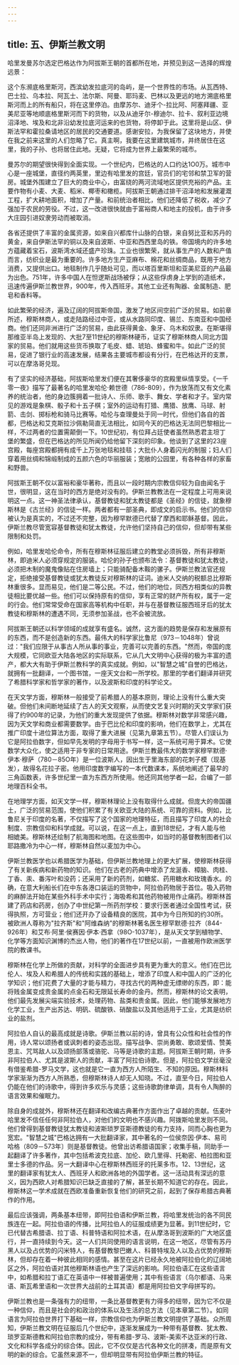 ```yaml
---
---
---
```

title: 五、伊斯兰教文明
---



哈里发曼苏尔选定巴格达作为阿拔斯王朝的首都所在地，并预见到这一选择的辉煌远景：

这个东濒底格里斯河，西滨幼发拉底河的岛屿，是一个世界性的市场。从瓦西特、巴士拉、乌本拉、阿瓦士、法尔斯、阿曼、耶玛麦、巴林以及更远的地方溯底格里斯河而上的所有船只，将在这里停泊。由摩苏尔、迪牙个-拉比阿、阿塞拜疆、亚美尼亚等地顺底格里斯河而下的货物，以及从迪牙尔-穆迪尔、拉卡、叙利亚边境沼泽地、埃及和北非沿幼发拉底河运来的也货物，将停卸于此。这里将是山区、伊斯法罕和霍拉桑请地区的居民的交通要道。感谢安拉，为我保留了这块地方，并使在我之前来这里的人们忽略了它。真主啊，我要在这里建筑城市，并终居住在这里，我的子孙、也将居住此地。无疑，它将成为世界上最繁荣的城市。

曼苏尔的期望很快得到全面实现。一个世纪内，巴格达的人口约达1O0万。城市中心是一座城堡，直径约两英里，里边有哈里发的宫廷，官员们的宅邻和禁卫军的营房。城堡外围建立了巨大的商业中心，由富绕的两河流域地区提供充裕的产品。主要作物有小麦、大麦、稻米、椰枣和橄榄。阿拔斯王朝通过排干沼泽地和发展灌溉工程，扩大耕地面积，增加了产量。和前统治者相比，他们还降低了税收，减少了强加于农民的劳役。不过，这一改进很快就由于富裕商人和地主的投机，由于许多大庄园引进奴隶劳动而被取消。

各省还提供了丰富的金属资源，如来自兴都库什山脉的白银，来自努比亚和苏丹的黄金，来自伊斯法罕的铜以及来自波斯、中亚和西西里岛的铁。帝国境内的许多地方蕴藏着宝石，波斯湾水域还盛产珍珠。工业也很繁荣，就从事生产的人数和产值而言，纺织业是最为重要的。许多地方生产亚麻布、棉花和丝绸商品，既用于地方消费，又提供出口。地毯制作几乎随处可见，而以塔百里斯坦和亚美尼亚的产品最为出色。751年，许多中国人在怛逻斯战场被俘；从这些俘虏身上学到的造纸术，迅速传遍伊斯兰教世界，900年，传入西班牙。其他工业还有陶器、金属制造、肥皂和香料等。

如此繁荣的经济，遍及辽阔的阿拔斯帝国，激发了地区间空前广泛的贸易。如前章所述，穆斯林商人，或走陆路经过中亚，或从水路同印度、锡兰、东南亚和中国经商。他们还同非洲进行广泛的贸易，由此获得黄金、象牙、乌木和奴隶。在斯堪得那维亚半岛上发现的、大批7至11世纪的穆斯林硬币，证实了穆斯林商人同北方国家的贸易。他们就用这些货币换取了毛皮、蜡、琥珀、蜂蜜和牛。如此广泛的贸易，促进了银行业的高速发展，结果各主要城市都设有分行，在巴格达开的支票，可以在摩洛哥兑现。

有了坚实的经济基础，阿拔斯哈里发们便在其奢侈豪华的宫殿里纵情享受。《一千零一夜》描写了最著名的哈里发哈伦·赖世德（786-809），作为放荡而又有文化素养的统治者，他的身边簇拥着一批诗人、乐师、歌手、舞女、学者和才子。室内常见的游戏是象棋、骰子和十五子棋；室外的运动有打猎、鹰猎、放鹰、马球、射箭、击剑、掷标枪和骑马比赛等。哈伦与查理曼处于同一时代，但他们各自的首都，巴格达和艾克斯拉沙佩勒简直无法相比，如同今天的巴格达无法同巴黎相比一样，不过两者的位置需颠倒一下。10世纪初，有位拜占廷使者虽然熟悉君主坦丁堡的繁盛，但在巴格达的所见所闻仍给他留下深刻的印象。他谈到了这里的23座宫殿，每座宫殿都拥有成千上万张地毯和挂毯；大批仆人身着闪光的制服；妇人们穿着用丝绸和锦缎制成的五颜六色的华丽服装；宽敞的公园里，有各种各样的家畜和野兽。

阿拔斯王朝不仅以富裕和豪华著称，而且以一段时期内宗教信仰较为自由闻名于世，很明显，这在当时的西方是绝对没有的。伊斯兰教教法在一定程度上可用来说明这一点。这一神圣法律承认，基督教徒和犹太教徒都是《圣经》的信徒，就象穆斯林是《古兰经》的信徒一样。两者都有一部圣典，即成文的启示书。他们的信仰被认为是真实的，不过还不完整，因为穆罕默德已代替了摩西和耶稣基督。因此，伊斯兰教尽管宽容基督教徒和犹太教徒，允许他们坚持自己的信仰，但却带有某些限制和处罚。

例如，哈里发哈伦命令，所有在穆斯林征服后建立的教堂必须拆毁，所有非穆斯林，即迪米人必须穿规定的服装。哈伦的孙子也颁布法令：基督教徒和犹太教徒，必须把木制的魔鬼像贴在住房墙上；只能骑配备木鞍的骡子。伊斯兰教法官还规定，拒绝接受基督教徒或犹太教徒反对穆斯林的证词。迪米人交纳的税额总比穆斯林重很多。显而易见，他们是二等公民。不过，他们的地位，同西方相类似的异教徒相比要优越一些。他们可以保持原有的信仰，享有正常的财产所有权，属于一定的行会。他们常常受命在国家高等机构中任职，并与在基督教征服西班牙后的犹太教徒和穆斯林的遭遇不同，无须参加圣战，也不会被流放。

阿拔斯王朝还以科学领域的成就享有盛名。诚然，这方面的趋势是保存和发展原有的东西，而不是创造新的东西。最伟大的科学家比鲁尼（973－1048年）曾说过："我们应限于从事古人所从事的事业，完善可以完善的东西。"然而，帝国的庞大规模，它同欧亚大陆各地区的实际联系，它从几大文明中心获得的极为丰富的遗产，都大大有助于伊斯兰教科学的真实成就。例如，以"智慧之城"自誉的巴格达，就拥有一批翻译，一个图书馆，一座天文台和一所学校。那里的学者们翻译并研究了希腊科学家和哲学家的著作，以及波斯和印度的科学论文。

在天文学方面，穆斯林一般接受了前希腊人的基本原则，理论上没有什么重大突破。但他们未间断地延续了古人的天文观察，从而使文艺复兴时期的天文学家们获得了约900年的记录，为他们的重大发现提供了依据。穆斯林对数学非常感兴趣，因为天文学和商业都需要数学。由于巴比伦和印度的影响，他们在数学上，尤其在推广印度十进位算法方面，取得了重大进展（见第九章第五节）。尽管人们误认为它是阿拉伯数字，但如早先发明的字母用于书写一样，这一系统可用于算术。它使数学大众化，使之适用于非专家的日常用途。伊斯兰教最伟大的数学家穆罕默德·伊本·穆萨（780－85O年）是一位波斯人，因出生于里海东部的花刺子模（现基发），故得名花拉子密。他用印度数字编写的一本代数课本，系统地阐述了最早的三角函数表，许多世纪里一直为东西方所使用。他还同其他学者一起，合编了一部地理百科全书。

在地理学方面，如天文学一样，穆斯林理论上没有取得什么成就。但庞大的帝国疆土，广泛的贸易范围，使他们积累了有关欧亚大陆的系统、可靠的资料。例如，比鲁尼关于印度的名著，不仅描写了这个国家的地理特征，而且描写了印度人的社会制度、宗教信仰和科学成就。可以说，在这一点上，直到18世纪，才有人能与他相媲美。穆斯林还绘制了航海图和地图。在这些图中，如当时的基督教制图者们以耶路撒冷为中心一样，穆斯林自然以麦加为中心。

伊斯兰教医学也以希腊医学为基础，但伊斯兰教地理上的更大扩展，使穆斯林获得了有关新疾病和新药物的知识。他们在古老的药典中增添了龙涎香、樟脑、肉桂、丁香、汞、番泻叶和没药；还采用了新的药剂，如糖浆、药用糖水和玫瑰香水。的确，在意大利船长们在中东各港口装运的货物中，阿拉伯药物居于首位。吸入药物的麻醉法开始在某些外科手术中实行；海吸希和其他药物被用作止痛药。穆斯林首建了药店和药房，创办了中世纪第一所药剂学校：要求行医者通过全国性考试，获得执照，方可营业；他们还开办了设备精良的医院，其中为今日所知的约30所。被欧洲人尊称为"拉齐斯"和"阿维森纳"的穆斯林著名医生穆罕默德·拉齐（844-926年）和艾布·阿里·侯赛因·伊本·西拿（98O-1037年），是从天文学到植物学、化学等方面知识渊博的杰出人物，他们的著作在17世纪以前，一直被用作欧洲医学院的教课书。

穆斯林在化学上所做的贡献，对科学的全面进步具有更为重大的意义。他们在巴比伦人、埃及人和希腊人的传统和实践的基础上，增添了印度人和中国人的广泛的化学知识；他们花费了大量的才能与精力，寻找古代的两种虚无缥缈的东西，即：能将贱金属变成贵金属的点金石和无限延长寿命的金丹。然而，穆斯林的论文表明，他们最先发展尖端实验技术，处理药物、盐类和贵金属。因此，他们能够发展地方化学工业，生产出苏达、明矾、硫酸铁、硝酸盐以及其他适用于工业，尤其是纺织业的盐剂。

阿拉伯人自认的最高成就是诗歌。伊斯兰教以前的诗，曾具有公众性和社会性的作用，诗人常以颂扬者或讽刺者的姿态出现。描写战争、崇尚勇敢、歌颂爱情、赞美恩主、咒骂敌人以及颂扬部落或骆驼、马等是诗歌的主题。阿拔斯王朝时期，许多非阿拉伯人、尤其是波斯人的贡献，丰富了阿拉伯诗歌。但是，阿拉伯文学丝毫没有借鉴希腊-罗马文学，这也就是它一直为西方人所陌生、不知的原因。穆斯林科学家渐渐为西方人所熟悉，但穆斯林诗人却无人知晓。不过，直至今日，阿拉伯人仍能在他们的诗歌中，得到许多欢乐与灵感；这些诗歌韵律单调，具有令人陶醉的语言效果和催眠力。

除自身的成就外，穆斯林还在翻译和改编古典著作方面作出了卓越的贡献。伍麦叶哈里发不信任任何非阿拉伯人，对他们的文明也不感兴趣。阿拨斯哈里发则不同。他们曾得到基督教徒犹太教徒和波斯琐罗亚斯德教徒的有力支持，同而心胸也更为宽宏。"智慧之城"巴格达拥有一大批翻译家，其中著名的一位侯奈因·伊本、易司哈格（809－573年〕则是基督教徒。他曾出访希腊语国家；收集手稿，同助手一起翻译了许多著作，其中包括希波克拉底、加伦、欧几里得、托勒密、柏拉图和亚里士多德的作品。另一大翻译中心在穆斯林西班牙的托莱多市。12、13世纪，这里的翻译家有犹太人、西班牙人和欧洲各地的外国学者。这一活动具有深远的意义，因为西欧人对希腊知识已缺乏直接的了解，甚至长期不知道它的存在。因此，穆斯林这一学术成就在西欧准备重新恢复他们的研究之前，起到了保存希腊古典著作的作用。

最后应该强调，两条基本纽带，即阿拉伯语和伊斯兰教，将哈里发统治的各不同民族连在一起。阿拉伯语的传播，比阿拉伯人的征服成绩更为显著。到11世纪时，它已代替古希腊语、拉丁语、科普特语和阿拉术语，在从摩洛哥到波斯的广大地区盛行，并一直持续到今天。这一人们共同使用的语言说明，在这一地区，尽管有苏丹黑人以及占优势的闪米特人，有基督教黎巴嫩人、科普特埃及人以及占优势的穆斯林，但却存在着一种彼此相同的感情。甚至在这片已经永久地被阿拉伯化的辽阔地区之外，阿拉伯语对其他穆斯林语也产生了深远的影响。阿拉伯语汇在这些语言中，如希腊和拉丁语汇在英语中一样被普遍使用；其中有些语言（乌尔都语、马来语、斯瓦希里语和一次世界大战前的土耳其语）都是用阿拉伯文字母拼写的。

伊斯兰教也是一条强有力的纽带，一条比基督教更有力得多的纽带，因为它不仅是一种信仰，而且是社会的和政治的体系以及生活的总方法（见本章第二节）。如同语言为阿拉伯世界打下基础一样，宗教信仰也为伊斯兰教文明提供了基础。众所周知，伊斯兰教文明在征服后几个世纪中，逐渐发展成为一种带有基督教、犹太教、琐罗亚斯德教和阿拉伯宗教的成分，带有希腊-罗马、波斯-美索不达亚米的行政、文化和科学各成分的综合体。因此，它不仅仅是古代各种文化的拼凑，而是原有文明的新的综合。它虽然来源不一，但却明显带有阿拉伯伊斯兰教的特征。